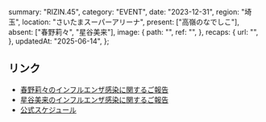   summary: "RIZIN.45",
  category: "EVENT",
  date: "2023-12-31",
  region: "埼玉",
  location: "さいたまスーパーアリーナ",
  present: ["高嶺のなでしこ"],
  absent: ["春野莉々", "星谷美来"],
  image: {
    path: "",
    ref: "",
  },
  recaps: {
    url: "",
  },
  updatedAt: "2025-06-14",
};

## リンク

- [春野莉々のインフルエンザ感染に関するご報告](https://takanenonadeshiko.jp/?p=1646)
- [星谷美来のインフルエンザ感染に関するご報告](https://takanenonadeshiko.jp/?p=1643)
- [公式スケジュール](https://takanenonadeshiko.jp/?p=1637)
